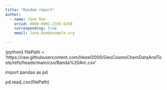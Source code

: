 ```yaml
---
title: "Random report"
author: 
  - name: Jane Doe
    orcid: 0000-0001-2345-6789
    corresponding: true
    email: Jane.Doe@example.org
    
---
```


<!-- 

# Instructions for the exercise

1. Move the file to the top level of your repository
2. Update the file _quarto.yml in your repository to include the report in your webpage
3. Load a dataset from https://github.com/Hezel2000/GeoCosmoChemDataAndTools/tree/main/csv
4. Update the YAML header of this file
5. Create a file `requirements.txt`on the top level of the repo
5. Update the CI/CD pipeline as instructed below
6. Create a short report, including plots created from the dataset (they can be interactive if you want -- the result is a webpage)
  a. Don't forget to update the `requirements.txt`with the libraries you call.  
  b. You are welcome to write and test any Python code elsewhere before including it in the report. 
  c. You might find the following pages useful for reference: 
      Figures: https://quarto.org/docs/authoring/figures.html
      Tables: https://quarto.org/docs/authoring/tables.html

The remainder of the document is a small example of how it might look like and provides some help to get started. Don't forget to compare the unrendered and the rendered version! 

By the way, to include Python code, write `python` instead of `r` in the curly brackets at the top of a code chunk. 

# Updating the CI/CD pipline

Add between lines 15 and 16: 

      - name: Install Python and Dependencies
        uses: actions/setup-python@v4
        with:
          python-version: '3.10'
          cache: 'pip'
      - run: pip install -r requirements.txt 

Make sure identations are correct! 

--> 
{python}
filePath = 'https://raw.githubusercontent.com/Hezel2000/GeoCosmoChemDataAndTools/refs/heads/main/csv/Banda%20Arc.csv'

import pandas as pd

pd.read_csv(filePath)

